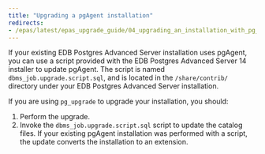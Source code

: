 ```yaml
---
title: "Upgrading a pgAgent installation"
redirects:
- /epas/latest/epas_upgrade_guide/04_upgrading_an_installation_with_pg_upgrade/04_upgrading_a_pgAgent_installation/
---
```


If your existing EDB Postgres Advanced Server installation uses pgAgent, you can use a script provided with the EDB Postgres Advanced Server 14 installer to update pgAgent. The script is named `dbms_job.upgrade.script.sql`, and is located in the `/share/contrib/` directory under your EDB Postgres Advanced Server installation.

If you are using `pg_upgrade` to upgrade your installation, you should:

1.  Perform the upgrade.
2.  Invoke the `dbms_job.upgrade.script.sql` script to update the catalog files. If your existing pgAgent installation was performed with a script, the update converts the installation to an extension.
